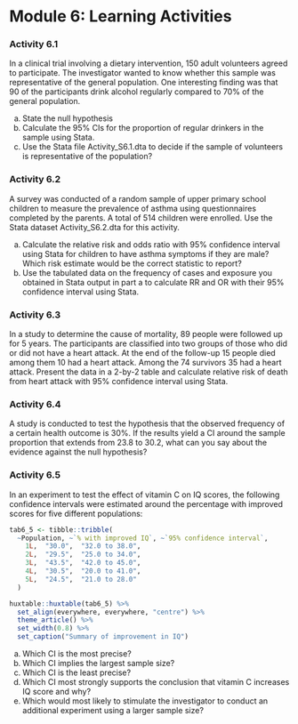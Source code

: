 # Module 6: Learning Activities {-}

### Activity 6.1 {-}

In a clinical trial involving a dietary intervention, 150 adult volunteers agreed to participate. The investigator wanted to know whether this sample was representative of the general population. One interesting finding was that 90 of the participants drink alcohol regularly compared to 70% of the general population.

a) State the null hypothesis
b) Calculate the 95% CIs for the proportion of regular drinkers in the sample using Stata.
c) Use the Stata file Activity_S6.1.dta to decide if the sample of volunteers is representative of the population?

### Activity 6.2 {-}

A survey was conducted of a random sample of upper primary school children to measure the prevalence of asthma using questionnaires completed by the parents. A total of 514 children were enrolled. Use the Stata dataset Activity_S6.2.dta for this activity.

a) Calculate the relative risk and odds ratio with 95% confidence interval using Stata for children to have asthma symptoms if they are male? Which risk estimate would be the correct statistic to report?
b) Use the tabulated data on the frequency of cases and exposure you obtained in Stata output in part a to calculate RR and OR with their 95% confidence interval using Stata.

### Activity 6.3 {-}

In a study to determine the cause of mortality, 89 people were followed up for 5 years. The participants are classified into two groups of those who did or did not have a heart attack. At the end of the follow-up 15 people died among them 10 had a heart attack. Among the 74 survivors 35 had a heart attack. Present the data in a 2-by-2 table and calculate relative risk of death from heart attack with 95% confidence interval using Stata.

### Activity 6.4 {-}

A study is conducted to test the hypothesis that the observed frequency of a certain health outcome is 30%. If the results yield a CI around the sample proportion that extends from 23.8 to 30.2, what can you say about the evidence against the null hypothesis?

### Activity 6.5 {-}

In an experiment to test the effect of vitamin C on IQ scores, the following confidence intervals were estimated around the percentage with improved scores for five different populations:

```r
tab6_5 <- tibble::tribble(
  ~Population, ~`% with improved IQ`, ~`95% confidence interval`,
    1L,  "30.0",  "32.0 to 38.0",
    2L,  "29.5",  "25.0 to 34.0",
    3L,  "43.5",  "42.0 to 45.0",
    4L,  "30.5",  "20.0 to 41.0",
    5L,  "24.5",  "21.0 to 28.0"
  )

huxtable::huxtable(tab6_5) %>%
  set_align(everywhere, everywhere, "centre") %>% 
  theme_article() %>% 
  set_width(0.8) %>% 
  set_caption("Summary of improvement in IQ")
```


a) Which CI is the most precise?
b) Which CI implies the largest sample size?
c) Which CI is the least precise?
d) Which CI most strongly supports the conclusion that vitamin C increases IQ score and why?
e) Which would most likely to stimulate the investigator to conduct an additional experiment using a larger sample size?
 
